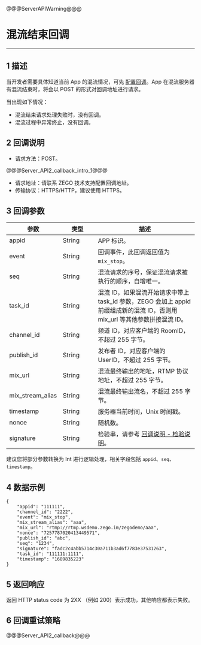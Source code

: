 @@@ServerAPIWarning@@@

# 混流结束回调

---

## 1 描述

当开发者需要具体知道当前 App 的混流情况，可先 [配置回调](!Callback/Configuration_Instructions)。App 在混流服务器有混流结束时，将会以 POST 的形式对回调地址进行请求。


<div class="mk-warning">


当出现如下情况：
- 混流结束请求处理失败时，没有回调。
- 混流过程中异常终止，没有回调。
</div>



## 2 回调说明

- 请求方法：POST。

@@@Server_API2_callback_intro_1@@@

- 请求地址：请联系 ZEGO 技术支持配置回调地址。
- 传输协议：HTTPS/HTTP，建议使用 HTTPS。

## 3 回调参数


<table>
<colgroup>
<col style="width: 20%">
<col style="width: 20%">
<col style="width: 60%">
</colgroup>
<thead>
  <tr>
    <th>参数</th>
    <th>类型</th>
    <th>描述</th>
  </tr>
</thead>
<tbody>
  <tr>
    <td>appid</td>
    <td>String</td>
    <td>APP 标识。</td>
  </tr>
  <tr>
    <td>event</td>
    <td>String</td>
    <td>回调事件，此回调返回值为 <code>mix_stop</code>。</td>
  </tr>
  <tr>
    <td>seq</td>
    <td>String</td>
    <td>混流请求的序号，保证混流请求被执行的顺序，自增唯一。</td>
  </tr>
  <tr>
    <td>task_id</td>
    <td>String</td>
    <td>混流 ID，如果混流开始请求中带上 task_id 参数，ZEGO 会加上 appid 前缀组成新的混流 ID，否则用 mix_url 等其他参数拼接混流 ID。</td>
  </tr>
  <tr>
    <td>channel_id</td>
    <td>String</td>
    <td>频道 ID，对应客户端的 RoomID，不超过 255 字节。</td>
  </tr>
  <tr>
    <td>publish_id</td>
    <td>String</td>
    <td>发布者 ID，对应客户端的 UserID，不超过 255 字节。</td>
  </tr>
  <tr>
    <td>mix_url</td>
    <td>String</td>
    <td>混流最终输出的地址，RTMP 协议地址，不超过 255 字节。</td>
  </tr>
  <tr>
    <td>mix_stream_alias</td>
    <td>String</td>
    <td>混流最终输出流名，不超过 255 字节。</td>
  </tr>
  <tr>
    <td>timestamp</td>
    <td>String</td>
    <td>服务器当前时间，Unix 时间戳。</td>
  </tr>
  <tr>
    <td>nonce</td>
    <td>String</td>
    <td>随机数。</td>
  </tr>
  <tr>
    <td>signature</td>
    <td>String</td>
    <td>检验串，请参考 <a target="_blank" href="!Callback/Overview">回调说明 - 检验说明</a>。</td>
  </tr>
</tbody>
</table>

<div class="mk-hint">

建议您将部分参数转换为 Int 进行逻辑处理，相关字段包括 `appid`、`seq`、`timestamp`。
</div>


## 4 数据示例

```
{
    "appid": "111111",
    "channel_id": "2222",
    "event": "mix_stop",
    "mix_stream_alias": "aaa",
    "mix_url": "rtmp://rtmp.wsdemo.zego.im/zegodemo/aaa",
    "nonce": "7257787020413449571",
    "publish_id": "abc",
    "seq": "1234",
    "signature": "fadc2c4abb5714c30a711b3ad6f7783e37531263",
    "task_id": "111111:1111",
    "timestamp": "1689835223"
}
```

## 5 返回响应


返回 HTTP status code 为 2XX （例如 200）表示成功，其他响应都表示失败。


## 6 回调重试策略

@@@Server_API2_callback@@@
